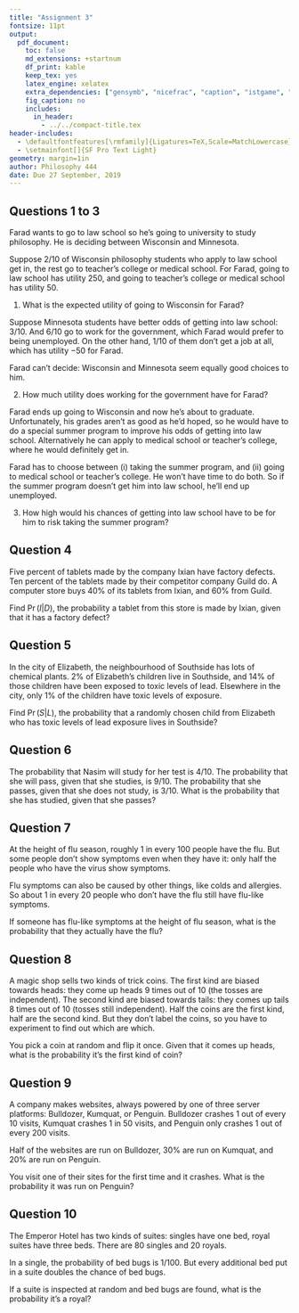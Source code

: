 ```yaml
---
title: "Assignment 3"
fontsize: 11pt
output:
  pdf_document:
    toc: false
    md_extensions: +startnum
    df_print: kable
    keep_tex: yes
    latex_engine: xelatex
    extra_dependencies: ["gensymb", "nicefrac", "caption", "istgame", "mathastext"]
    fig_caption: no
    includes:
      in_header: 
        - ../../compact-title.tex
header-includes:
  - \defaultfontfeatures[\rmfamily]{Ligatures=TeX,Scale=MatchLowercase}
  - \setmainfont[]{SF Pro Text Light}
geometry: margin=1in
author: Philosophy 444
date: Due 27 September, 2019
---
```


## Questions 1 to 3

Farad wants to go to law school so he’s going to university to study philosophy. He is deciding between Wisconsin and Minnesota.

Suppose 2/10 of Wisconsin philosophy students who apply to law school get in, the rest go to teacher’s college or medical school. For Farad, going to law school has utility 250, and going to teacher’s college or medical school has utility 50.

1. What is the expected utility of going to Wisconsin for Farad?

Suppose Minnesota students have better odds of getting into law school: 3/10. And 6/10 go to work for the government, which Farad would prefer to being unemployed. On the other hand, 1/10  of them don’t get a job at all, which has utility −50 for Farad.

Farad can’t decide: Wisconsin and Minnesota seem equally good choices to him.

2. How much utility does working for the government have for Farad?

Farad ends up going to Wisconsin and now he’s about to graduate. Unfortunately, his grades aren’t as good as he'd hoped, so he would have to do a special summer program to improve his odds of getting into law school. Alternatively he can apply to medical school or teacher’s college, where he would definitely get in.

Farad has to choose between (i) taking the summer program, and (ii) going to medical school or teacher’s college. He won’t have time to do both. So if the summer program doesn’t get him into law school, he’ll end up unemployed.

3. How high would his chances of getting into law school have to be for him to risk taking the summer program?

## Question 4

Five percent of tablets made by the company Ixian have factory defects. Ten percent of the tablets made by their competitor company Guild do. A computer store buys 40%  of its tablets from Ixian, and 60% from Guild.

Find $\Pr(I | D)$, the probability a tablet from this store is made by Ixian, given that it has a factory defect?

## Question 5

In the city of Elizabeth, the neighbourhood of Southside has lots of chemical plants. 2% of Elizabeth’s children live in Southside, and 14% of those children have been exposed to toxic levels of lead. Elsewhere in the city, only 1% of the children have toxic levels of exposure.

Find $\Pr(S | L)$, the probability that a randomly chosen child from Elizabeth who has toxic levels of lead exposure lives in Southside?

## Question 6

The probability that Nasim will study for her test is 4/10. The probability that she will pass, given that she studies, is 9/10. The probability that she passes, given that she does not study, is 3/10. What is the probability that she has studied, given that she passes?

## Question 7

At the height of flu season, roughly 1 in every 100 people have the flu. But some people don’t show symptoms even when they have it: only half the people who have the virus show symptoms.

Flu symptoms can also be caused by other things, like colds and allergies. So about 1 in every 20 people who don’t have the flu still have flu-like symptoms.

If someone has flu-like symptoms at the height of flu season, what is the probability that they actually have the flu?

## Question 8

A magic shop sells two kinds of trick coins. The first kind are biased towards heads: they come up heads 9 times out of 10 (the tosses are independent). The second kind are biased towards tails: they comes up tails 8 times out of 10 (tosses still independent). Half the coins are the first kind, half are the second kind. But they don’t label the coins, so you have to experiment to find out which are which.

You pick a coin at random and flip it once. Given that it comes up heads, what is the probability it’s the first kind of coin?


## Question 9

A company makes websites, always powered by one of three server platforms: Bulldozer, Kumquat, or Penguin. Bulldozer crashes 1 out of every 10 visits, Kumquat crashes 1 in 50 visits, and Penguin only crashes 1 out of every 200 visits.

Half of the websites are run on Bulldozer, 30% are run on Kumquat, and 20% are run on Penguin.

You visit one of their sites for the first time and it crashes. What is the probability it was run on Penguin?

## Question 10

The Emperor Hotel has two kinds of suites: singles have one bed, royal suites have three beds. There are 80 singles and 20 royals.

In a single, the probability of bed bugs is 1/100. But every additional bed put in a suite doubles the chance of bed bugs.

If a suite is inspected at random and bed bugs are found, what is the probability it’s a royal?